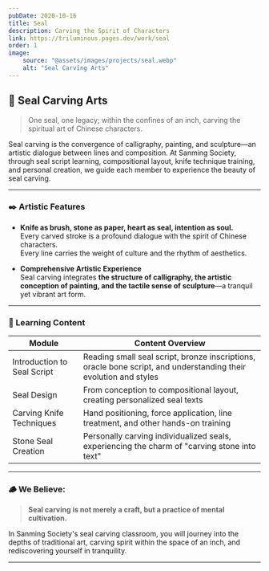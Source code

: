 ```yaml
---
pubDate: 2020-10-16
title: Seal
description: Carving the Spirit of Characters
link: https://triluminous.pages.dev/work/seal
order: 1
image:
    source: "@assets/images/projects/seal.webp"
    alt: "Seal Carving Arts"
---
```


## 🧧 Seal Carving Arts

> One seal, one legacy; within the confines of an inch, carving the spiritual art of Chinese characters.

Seal carving is the convergence of calligraphy, painting, and sculpture—an artistic dialogue between lines and composition. At Sanming Society, through seal script learning, compositional layout, knife technique training, and personal creation, we guide each member to experience the beauty of seal carving.

---

### ✒️ Artistic Features

- **Knife as brush, stone as paper, heart as seal, intention as soul.**  
  Every carved stroke is a profound dialogue with the spirit of Chinese characters.  
  Every line carries the weight of culture and the rhythm of aesthetics.

- **Comprehensive Artistic Experience**  
  Seal carving integrates **the structure of calligraphy, the artistic conception of painting, and the tactile sense of sculpture**—a tranquil yet vibrant art form.

---

### 🧱 Learning Content

| Module | Content Overview |
|--------|------------------|
| Introduction to Seal Script | Reading small seal script, bronze inscriptions, oracle bone script, and understanding their evolution and styles |
| Seal Design | From conception to compositional layout, creating personalized seal texts |
| Carving Knife Techniques | Hand positioning, force application, line treatment, and other hands-on training |
| Stone Seal Creation | Personally carving individualized seals, experiencing the charm of "carving stone into text" |

---

### 🪵 We Believe:

> **Seal carving is not merely a craft, but a practice of mental cultivation.**

In Sanming Society's seal carving classroom, you will journey into the depths of traditional art, carving spirit within the space of an inch, and rediscovering yourself in tranquility.

---